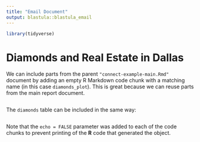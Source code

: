 ```yaml
---
title: "Email Document"
output: blastula::blastula_email
---
```


```r
library(tidyverse)
```

# Diamonds and Real Estate in Dallas

We can include parts from the parent `"connect-example-main.Rmd"` document by adding an empty R Markdown code chunk with a matching name (in this case `diamonds_plot`). This is great because we can reuse parts from the main report document.

```r
```

The `diamonds` table can be included in the same way:

```r
```

Note that the `echo = FALSE` parameter was added to each of the code chunks to prevent printing of the **R** code that generated the object.
